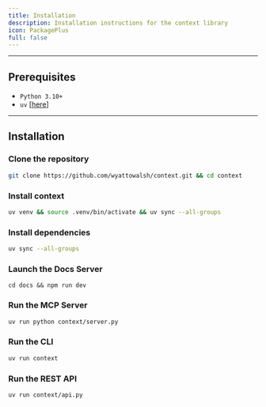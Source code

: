 ```yaml
---
title: Installation
description: Installation instructions for the context library
icon: PackagePlus
full: false
---
```


---

## Prerequisites

- `Python 3.10+`
- `uv` [[here](https://docs.astral.sh/uv/getting-started/installation/)]

---

## Installation

### Clone the repository

```zsh
git clone https://github.com/wyattowalsh/context.git && cd context
```

### Install <span className="context-text">context</span>

```zsh
uv venv && source .venv/bin/activate && uv sync --all-groups
```

### Install dependencies

```zsh
uv sync --all-groups
```

### Launch the Docs Server

```
cd docs && npm run dev
```

### Run the MCP Server

```zsh
uv run python context/server.py
```

### Run the CLI

```zsh
uv run context
```

### Run the REST API

```zsh
uv run context/api.py
```



